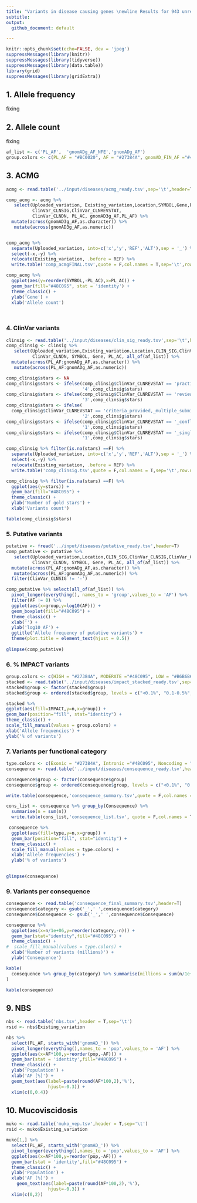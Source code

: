 ```yaml
---
title: "Variants in disease causing genes \newline Results for 943 unrelated individuals"
subtitle:
output: 
  github_document: default

---
```


```r
knitr::opts_chunk$set(echo=FALSE, dev = 'jpeg')
suppressMessages(library(knitr))
suppressMessages(library(tidyverse))
suppressMessages(library(data.table))
library(grid)
suppressMessages(library(gridExtra))
```

## 1. Allele frequency

fixing
<!-- # ```{r af_hist,echo=FALSE} -->
<!-- # library(png) -->
<!-- # img1_path <- "variants_af_files/figure-gfm/afhist.png" -->
<!-- # img1 <- readPNG(img1_path, native = TRUE, info = TRUE) -->
<!-- # include_graphics(img1_path) -->
<!-- #  -->
<!-- # ``` -->

## 2. Allele count

fixing

<!-- ```{r ac_hist,echo=FALSE} -->
<!-- library(png) -->
<!-- img1_path <- "variants_af_files/figure-gfm/ac_hist.png" -->
<!-- img1 <- readPNG(img1_path, native = TRUE, info = TRUE) -->
<!-- include_graphics(img1_path) -->

<!-- ``` -->

```r
af_list <- c('PL_AF',  'gnomADg_AF_NFE','gnomADg_AF')
group.colors <- c(PL_AF = "#BC0020", AF = "#27384A", gnomAD_FIN_AF ="#48C095", gnomAD_AF_NFE = "#B6B6B6",EUR_AF='#5F5F5F')

```

## 3. ACMG

```r
acmg <- read.table('../input/diseases/acmg_ready.tsv',sep='\t',header=T)

comp_acmg <- acmg %>%
   select(Uploaded_variation, Existing_variation,Location,SYMBOL,Gene,PUBMED,Codons,CLIN_SIG,
          ClinVar_CLNSIG,ClinVar_CLNREVSTAT,
          ClinVar_CLNDN, PL_AC, gnomAD3g_AF,PL_AF) %>%
  mutate(across(gnomAD3g_AF,as.character)) %>%
   mutate(across(gnomAD3g_AF,as.numeric)) 


comp_acmg %>% 
  separate(Uploaded_variation, into=c('x','y','REF','ALT'),sep = '_') %>%
  select(-x,-y) %>%
  relocate(Existing_variation, .before = REF) %>%
  write.table('comp_acmgFINAL.tsv',quote = F,col.names = T,sep='\t',row.names = F)

comp_acmg %>% 
  ggplot(aes(y=reorder(SYMBOL,-PL_AC),x=PL_AC)) +
  geom_bar(fill="#48C095", stat = 'identity') + 
  theme_classic() +
  ylab('Gene') +
  xlab('Allele count') 
  



```


### 4. ClinVar variants

```r
clinsig <- read.table('../input/diseases/clin_sig_ready.tsv',sep='\t',header=T)
comp_clinsig <- clinsig %>% 
   select(Uploaded_variation,Existing_variation,Location,CLIN_SIG,ClinVar_CLNSIG,ClinVar_CLNREVSTAT,
          ClinVar_CLNDN, SYMBOL, Gene, PL_AC, all_of(af_list)) %>%
  mutate(across(PL_AF:gnomADg_AF,as.character)) %>%
   mutate(across(PL_AF:gnomADg_AF,as.numeric))

comp_clinsig$stars <- NA
comp_clinsig$stars <- ifelse(comp_clinsig$ClinVar_CLNREVSTAT == 'practice_guideline',
                             '4',comp_clinsig$stars)
comp_clinsig$stars <- ifelse(comp_clinsig$ClinVar_CLNREVSTAT == 'reviewed_by_expert_panel',
                             '3',comp_clinsig$stars)
comp_clinsig$stars <- ifelse(
  comp_clinsig$ClinVar_CLNREVSTAT == 'criteria_provided,_multiple_submitters,_no_conflicts',
                             '2',comp_clinsig$stars)
comp_clinsig$stars <- ifelse(comp_clinsig$ClinVar_CLNREVSTAT == '_conflicting_interpretations',
                             '1',comp_clinsig$stars)
comp_clinsig$stars <- ifelse(comp_clinsig$ClinVar_CLNREVSTAT == '_single_submitter',
                             '1',comp_clinsig$stars)

comp_clinsig %>% filter(is.na(stars) ==F) %>%
  separate(Uploaded_variation, into=c('x','y','REF','ALT'),sep = '_') %>%
  select(-x,-y) %>%
  relocate(Existing_variation, .before = REF) %>%
  write.table('comp_clinsig.tsv',quote = F,col.names = T,sep='\t',row.names = F)

comp_clinsig %>% filter(is.na(stars) ==F) %>%
  ggplot(aes(y=stars)) +
  geom_bar(fill="#48C095") + 
  theme_classic() +
  ylab('Number of gold stars') +
  xlab('Variants count') 

table(comp_clinsig$stars)

```

### 5. Putative variants

```r
putative <- fread('../input/diseases/putative_ready.tsv',header=T)
comp_putative <- putative %>% 
   select(Uploaded_variation,Location,CLIN_SIG,ClinVar_CLNSIG,ClinVar_CLNREVSTAT,
          ClinVar_CLNDN, SYMBOL, Gene, PL_AC, all_of(af_list)) %>%
  mutate(across(PL_AF:gnomADg_AF,as.character)) %>%
   mutate(across(PL_AF:gnomADg_AF,as.numeric)) %>%
  filter(ClinVar_CLNSIG != '-') 

comp_putative %>% select(all_of(af_list)) %>%
  pivot_longer(everything(), names_to = 'group',values_to = 'AF') %>%
  filter(AF != 0) %>%
  ggplot(aes(x=group,y=log10(AF))) +
  geom_boxplot(fill="#48C095") +
  theme_classic() +
  xlab('') +
  ylab('log10 AF') +
  ggtitle('Allele frequency of putative variants') +
  theme(plot.title = element_text(hjust = 0.5))
  
glimpse(comp_putative)
```

### 6. % IMPACT variants

```r
group.colors <- c(HIGH = "#27384A", MODERATE ="#48C095", LOW = "#B6B6B6")
stacked <- read.table('../input/diseases/impact_stacked_ready.tsv',sep='\t',header=T)
stacked$group <- factor(stacked$group)
stacked$group <- ordered(stacked$group, levels = c("<0.1%", "0.1-0.5%", ">0.5%"))

stacked %>%
ggplot(aes(fill=IMPACT,y=n,x=group)) +
geom_bar(position="fill", stat="identity") +
theme_classic() +
scale_fill_manual(values = group.colors) +
xlab('Allele frequencies') +
ylab('% of variants') 


```

### 7. Variants per functional category

```r
type.colors <- c(Exonic = "#27384A", Intronic ="#48C095", Noncoding = "#B6B6B6")
consequence <- read.table('../input/diseases/consequence_ready.tsv',header=T)

consequence$group <- factor(consequence$group)
consequence$group <- ordered(consequence$group, levels = c("<0.1%", "0.1-0.5%", ">0.5%"))

write.table(consequence,'consequence_summary.tsv',quote = F,col.names = T,sep='\t',row.names = F)

cons_list <- consequence %>% group_by(Consequence) %>% 
  summarise(n = sum(n))
  write.table(cons_list,'consequence_list.tsv', quote = F,col.names = T,sep='\t',row.names = F)

 consequence %>% 
  ggplot(aes(fill=type,y=n,x=group)) +
  geom_bar(position="fill", stat="identity") +
  theme_classic() +
  scale_fill_manual(values = type.colors) +
  xlab('Allele frequencies') +
  ylab('% of variants')

 
glimpse(consequence)
```

### 9. Variants per consequence

```r
consequence <- read.table('consequence_final_summary.tsv',header=T)
consequence$category <- gsub('_',' ',consequence$category)
consequence$Consequence <- gsub('_',' ',consequence$Consequence)

consequence %>% 
  ggplot(aes(x=n/1e+06,y=reorder(category,-n))) +
  geom_bar(stat="identity",fill="#48C095") +
  theme_classic() +
#  scale_fill_manual(values = type.colors) +
  xlab('Number of variants (millions)') +
  ylab('Consequence')

kable(
  consequence %>% group_by(category) %>% summarise(millions = sum(n/1e+06))
)

kable(consequence)


```
<!-- ## 9. Number of variants per impact -->

<!-- ```{r AF and IMPACT, echo=FALSE} -->
<!-- common <- read.table('../output/common_summary.tsv',header = T) -->
<!-- mediumrare <- read.table('../output/mediumrare_summary.tsv',header = T) -->
<!-- rare <- read.table('../output/rare_summary.tsv',header=T) -->
<!-- missing <- read.table('../output/missing_summary.tsv',header=T) -->

<!-- variants <- rbind(common,mediumrare,rare,missing) -->
<!-- kable(variants %>% pivot_wider(names_from = IMPACT, values_from = n, values_fill = 0) %>% -->
<!--         relocate(MODERATE, .before = MODIFIER) %>% filter(AF != '0%') -->
<!--         ) -->

<!-- ``` -->

## 9. NBS 

```r
nbs <- read.table('nbs.tsv',header = T,sep='\t') 
rsid <- nbs$Existing_variation

nbs %>% 
  select(PL_AF, starts_with('gnomAD_')) %>%
  pivot_longer(everything(),names_to = 'pop',values_to = 'AF') %>%
  ggplot(aes(x=AF*100,y=reorder(pop,-AF))) +
  geom_bar(stat = 'identity',fill="#48C095") +
  theme_classic() +
  ylab('Population') +
  xlab('AF [%]') +
  geom_text(aes(label=paste(round(AF*100,2),'%'),
                hjust=-0.3)) +
  xlim(c(0,0.4))

```


## 10. Mucoviscidosis

```r
muko <- read.table('muko_vep.tsv',header = T,sep='\t') 
rsid <- muko$Existing_variation

muko[1,] %>%
  select(PL_AF, starts_with('gnomAD_')) %>%
  pivot_longer(everything(),names_to = 'pop',values_to = 'AF') %>%
  ggplot(aes(x=AF*100,y=reorder(pop,-AF))) +
  geom_bar(stat = 'identity',fill="#48C095") +
  theme_classic() +
  ylab('Population') +
  xlab('AF [%]') +
    geom_text(aes(label=paste(round(AF*100,2),'%'),
                hjust=-0.3)) +
  xlim(c(0,2))



```





